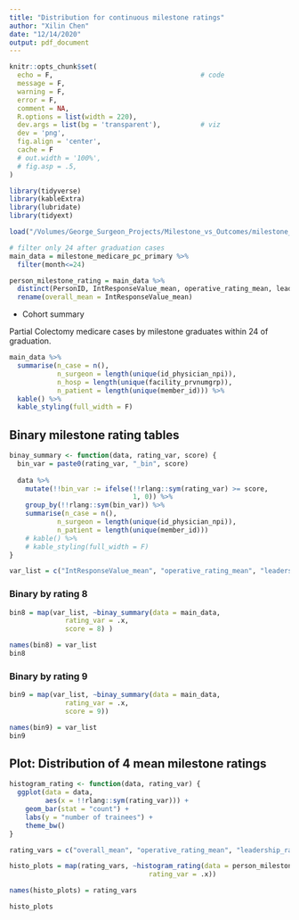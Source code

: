 ```yaml
---
title: "Distribution for continuous milestone ratings"
author: "Xilin Chen"
date: "12/14/2020"
output: pdf_document
---
```


```r
knitr::opts_chunk$set(
  echo = F,                                     # code
  message = F,
  warning = F,
  error = F,
  comment = NA,
  R.options = list(width = 220),
  dev.args = list(bg = 'transparent'),          # viz
  dev = 'png',
  fig.align = 'center',
  cache = F
  # out.width = '100%',
  # fig.asp = .5,
)    

library(tidyverse)
library(kableExtra)
library(lubridate)
library(tidyext)
```

```r
load("/Volumes/George_Surgeon_Projects/Milestone_vs_Outcomes/milestone_medicare_pc_primary.rdata")

# filter only 24 after graduation cases
main_data = milestone_medicare_pc_primary %>% 
  filter(month<=24)

person_milestone_rating = main_data %>% 
  distinct(PersonID, IntResponseValue_mean, operative_rating_mean, leadership_rating_mean, prof_rating_mean) %>% 
  rename(overall_mean = IntResponseValue_mean)

```

- Cohort summary

Partial Colectomy medicare cases by milestone graduates within 24 of graduation.

```r
main_data %>% 
  summarise(n_case = n(),
            n_surgeon = length(unique(id_physician_npi)),
            n_hosp = length(unique(facility_prvnumgrp)),
            n_patient = length(unique(member_id))) %>% 
  kable() %>% 
  kable_styling(full_width = F)
```

## Binary milestone rating tables

```r
binay_summary <- function(data, rating_var, score) {
  bin_var = paste0(rating_var, "_bin", score)
  
  data %>%
    mutate(!!bin_var := ifelse(!!rlang::sym(rating_var) >= score,
                               1, 0)) %>% 
    group_by(!!rlang::sym(bin_var)) %>% 
    summarise(n_case = n(),
            n_surgeon = length(unique(id_physician_npi)),
            n_patient = length(unique(member_id)))
    # kable() %>% 
    # kable_styling(full_width = F)
}

var_list = c("IntResponseValue_mean", "operative_rating_mean", "leadership_rating_mean", "prof_rating_mean")
```

### Binary by rating 8

```r
bin8 = map(var_list, ~binay_summary(data = main_data,
              rating_var = .x,
              score = 8) )

names(bin8) = var_list
bin8
```


### Binary by rating 9

```r
bin9 = map(var_list, ~binay_summary(data = main_data,
              rating_var = .x,
              score = 9))

names(bin9) = var_list
bin9

```

\break

## Plot: Distribution of 4 mean milestone ratings


```r
histogram_rating <- function(data, rating_var) {
  ggplot(data = data,
         aes(x = !!rlang::sym(rating_var))) +
    geom_bar(stat = "count") +
    labs(y = "number of trainees") +
    theme_bw()
}

rating_vars = c("overall_mean", "operative_rating_mean", "leadership_rating_mean", "prof_rating_mean")

histo_plots = map(rating_vars, ~histogram_rating(data = person_milestone_rating,
                                   rating_var = .x))

names(histo_plots) = rating_vars

histo_plots 
```

